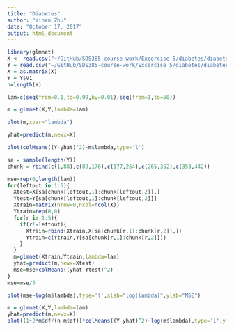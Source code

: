 ```yaml
---
title: "Diabetes"
author: "Yinan Zhu"
date: "October 17, 2017"
output: html_document
---
```


```r
library(glmnet)
X <- read.csv("~/GitHub/SDS385-course-work/Excercise 5/diabetes/diabetesX.csv", header=TRUE)
Y = read.csv("~/GitHub/SDS385-course-work/Excercise 5/diabetes/diabetesY.csv", header=FALSE)
X = as.matrix(X)
Y = Y$V1
n=length(Y)
```
```r
lam=c(seq(from=0.1,to=0.99,by=0.01),seq(from=1,to=50))
```

```r
m = glmnet(X,Y,lambda=lam)
```

```r
plot(m,xvar="lambda")
```

```r
yhat=predict(m,newx=X)
```

```r
plot(colMeans((Y-yhat)^2)~m$lambda,type='l')
```
```r
sa = sample(length(Y))
chunk = rbind(c(1,88),c(89,176),c(177,264),c(265,352),c(353,442))
```

```r
mse=rep(0,length(lam))
for(leftout in 1:5){
  Xtest=X[sa[chunk[leftout,1]:chunk[leftout,2]],]
  Ytest=Y[sa[chunk[leftout,1]:chunk[leftout,2]]]
  Xtrain=matrix(nrow=0,ncol=ncol(X))
  Ytrain=rep(0,0)
  for(r in 1:5){
    if(r!=leftout){
      Xtrain=rbind(Xtrain,X[sa[chunk[r,1]:chunk[r,2]],])
      Ytrain=c(Ytrain,Y[sa[chunk[r,1]:chunk[r,2]]])
    }
  }
  m=glmnet(Xtrain,Ytrain,lambda=lam)
  yhat=predict(m,newx=Xtest)
  mse=mse+colMeans((yhat-Ytest)^2)
}
mse=mse/5
```
```r
plot(mse~log(m$lambda),type='l',xlab="log(lambda)",ylab="MSE")
```
```r
m = glmnet(X,Y,lambda=lam)
yhat=predict(m,newx=X)
plot((1+2*m$df/(n-m$df))*colMeans((Y-yhat)^2)~log(m$lambda),type='l',ylab='C_p statistics',xlab='log(lambda)')
```

